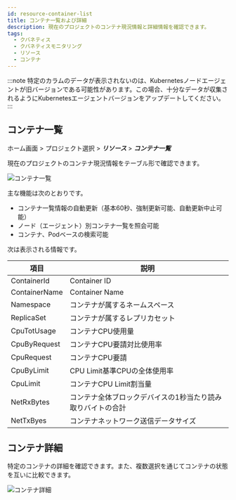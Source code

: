 ```yaml
---
id: resource-container-list
title: コンテナ一覧および詳細
description: 現在のプロジェクトのコンテナ現況情報と詳細情報を確認できます。
tags:
  - クバネティス
  - クバネティスモニタリング
  - リソース
  - コンテナ
---
```


:::note
特定のカラムのデータが表示されないのは、Kubernetesノードエージェントが旧バージョンである可能性があります。この場合、十分なデータが収集されるようにKubernetesエージェントバージョンをアップデートしてください。 
:::

## コンテナ一覧

ホーム画面 > プロジェクト選択 > **_リソース_** > **_コンテナ一覧_**

現在のプロジェクトのコンテナ現況情報をテーブル形で確認できます。

![コンテナ一覧](https://img.whatap.io/media/images/whatap_kubernetes_resource_container_list.png)

主な機能は次のとおりです。

-   コンテナ一覧情報の自動更新（基本60秒、強制更新可能、自動更新中止可能）
-   ノード（エージェント）別コンテナ一覧を照会可能
-   コンテナ、Podベースの検索可能

次は表示される情報です。

| 項目            | 説明                                                |
| ------------- | ------------------------------------------------- |
| ContainerId   | Container ID                                      |
| ContainerName | Container Name                                    |
| Namespace     | コンテナが属するネームスペース                                   |
| ReplicaSet    | コンテナが属するレプリカセット                                   |
| CpuTotUsage   | コンテナCPU使用量                                        |
| CpuByRequest  | コンテナCPU要請対比使用率                                    |
| CpuRequest    | コンテナCPU要請                                         |
| CpuByLimit    | CPU Limit基準CPUの全体使用率                              |
| CpuLimit      | コンテナCPU Limit割当量                                  |
| NetRxBytes    | コンテナ全体ブロックデバイスの1秒当たり読み取りバイトの合計                    |
| NetTxByes     | コンテナネットワーク送信データサイズ                                |

## コンテナ詳細

特定のコンテナの詳細を確認できます。また、複数選択を通じてコンテナの状態を互いに比較できます。

![コンテナ詳細](https://img.whatap.io/media/images/whatap_kubernetes_resource_container_detail.png)
